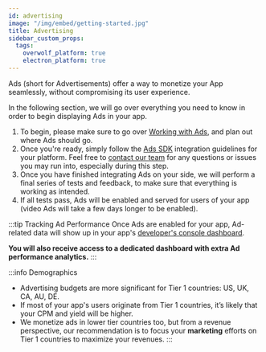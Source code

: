 ```yaml
---
id: advertising
image: "/img/embed/getting-started.jpg"
title: Advertising
sidebar_custom_props:
  tags:
    overwolf_platform: true
    electron_platform: true
---
```


Ads (short for Advertisements) offer a way to monetize your App seamlessly, without compromising its user experience.

In the following section, we will go over everything you need to know in order to begin displaying Ads in your app.

1. To begin, please make sure to go over [Working with Ads](/start/monetize-your-app/advertising/working-with-ads), and plan out where Ads should go.
2. Once you're ready, simply follow the [Ads SDK](/start/monetize-your-app/advertising/ads-sdk) integration guidelines for your platform. Feel free to [contact our team][contact-us]
for any questions or issues you may run into, especially during this step.
3. Once you have finished integrating Ads on your side, we will perform a final series of tests and feedback, to make sure that everything is working as intended.
4. If all tests pass, Ads will be enabled and served for users of your app (video Ads will take a few days longer to be enabled).

:::tip Tracking Ad Performance
Once Ads are enabled for your app, Ad-related data will show up in your app's [developer's console dashboard](/tools/developers-console/all-applications/dashboard).

**You will also receive access to a dedicated dashboard with extra Ad performance analytics.**
:::

:::info Demographics
* Advertising budgets are more significant for Tier 1 countries: US, UK, CA, AU, DE.
* If most of your app's users originate from Tier 1 countries, it’s likely that your CPM and yield will be higher.
* We monetize ads in lower tier countries too, but from a revenue perspective, 
our recommendation is to focus your **marketing** efforts on Tier 1 countries to maximize your revenues.
:::

[contact-us]: /support/contact-us